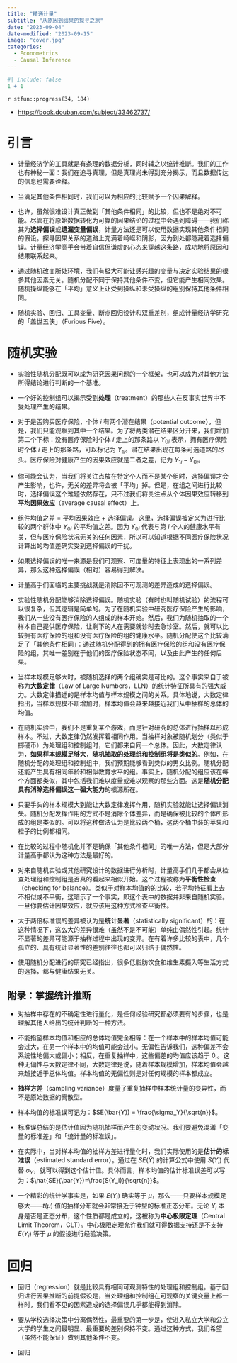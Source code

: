 ```yaml
---
title: "精通计量"
subtitle: "从原因到结果的探寻之旅"
date: "2023-09-04"
date-modified: "2023-09-15"
image: "cover.jpg"
categories: 
  - Econometrics
  - Causal Inference
---
```


```r
#| include: false
1 + 1
```

::: {.callout-note title='Progress'}
`r stfun::progress(34, 184)`
:::

::: {.callout-tip title="Learning Source"}
- <https://book.douban.com/subject/33462737/>
:::

# 引言 {-}

- 计量经济学的工具就是有条理的数据分析，同时辅之以统计推断。我们的工作也有神秘一面：我们在追寻真理，但是真理尚未得到充分揭示，而且数据传达的信息也需要诠释。

- 当满足其他条件相同时，我们可以为相应的比较赋予一个因果解释。

- 也许，虽然很难设计真正做到「其他条件相同」的比较，但也不是绝对不可能。尽管在将原始数据转化为可靠的因果结论的过程中会遇到障碍——我们称其为**选择偏误**或**遗漏变量偏误**，计量方法还是可以使用数据实现其他条件相同的假设。探寻因果关系的道路上充满着崎岖和阴影，因为到处都隐藏着选择偏误。计量经济学高手会带着自信但谦虚的心态来穿越这条路，成功地将原因和结果联系起来。

- 通过随机改变所处环境，我们有极大可能让感兴趣的变量与决定实验结果的很多其他因素无关。随机分配不同于保持其他条件不变，但它能产生相同效果。随机操纵能够在「平均」意义上让受到操纵和未受操纵的组别保持其他条件相同。

- 随机实验、回归、工具变量、断点回归设计和双重差别，组成计量经济学研究的「盖世五侠」（Furious Five）。

# 随机实验

- 实验性随机分配既可以成为研究因果问题的一个框架，也可以成为对其他方法所得结论进行判断的一个基准。

- 一个好的控制组可以揭示受到**处理**（treatment）的那些人在反事实世界中不受处理产生的结果。

- 对于是否购买医疗保险，个体 $i$ 有两个潜在结果（potential outcome），但是，我们只能观察到其中一个结果。为了将两类潜在结果区分开来，我们增加第二个下标：没有医疗保险时个体 $i$ 走上的那条路以 $Y_{0i}$ 表示，拥有医疗保险时个体 $i$ 走上的那条路，可以标记为 $Y_{1i}$。潜在结果出现在每条可选道路的尽头。医疗保险对健康产生的因果效应就是二者之差，记为 $Y_{1i}-Y_{0i}$。

- 你可能会认为，当我们将关注点放在特定个人而不是某个组时，选择偏误才会产生影响，也许，无关的差异将会被「平均」掉。但是，在组之间进行比较时，选择偏误这个难题依然存在，只不过我们将关注点从个体因果效应转移到**平均因果效应**（average causal effect）上。

- 组件均值之差 = 平均因果效应 + 选择偏误。这里，选择偏误被定义为进行比较的两个群体中 $Y_{0i}$ 的平均值之差。因为 $Y_{0i}$ 代表与第 $i$ 个人的健康水平有关，但与医疗保险状况无关的任何因素，所以可以知道根据不同医疗保险状况计算出的均值差确实受到选择偏误的干扰。

- 如果选择偏误的唯一来源是我们可观察、可度量的特征上表现出的一系列差异，那么这种选择偏误（相对）容易得到解决。

- 计量高手们面临的主要挑战就是消除因不可观测的差异造成的选择偏误。

- 实验性随机分配能够消除选择偏误。随机实验（有时也叫随机试验）的流程可以很复杂，但其逻辑是简单的。为了在随机实验中研究医疗保险产生的影响，我们从一些没有医疗保险的人组成的样本开始。然后，我们为随机抽取的一个样本自己提供医疗保险，让剩下的人在需要就诊时去急诊室。然后，就可以比较拥有医疗保险的组和没有医疗保险的组的健康水平。随机分配使这个比较满足了「其他条件相同」：通过随机分配得到的拥有医疗保险的组和没有医疗保险的组，其唯一差别在于他们的医疗保险状态不同，以及由此产生的任何后果。

- 当样本规模足够大时，被随机选择的两个组确实是可比的。这个事实来自于被称为**大数定律**（Law of Large Numbers，LLN）的统计特征所具有的强大威力。大数定律描述的是样本均值与样本规模之间的关系。具体地说，大数定律指出，当样本规模不断增加时，样本均值会越来越接近我们从中抽样的总体的均值。

- 在随机实验中，我们不是重复某个游戏，而是针对研究的总体进行抽样以形成样本。不过，大数定律仍然发挥着相同作用。当抽样对象被随机划分（类似于掷硬币）为处理组和控制组时，它们都来自同一个总体。因此，大数定律认为，**如果样本规模足够大，随机抽取的处理组和控制组将是类似的**。例如，在随机分配的处理组和控制组中，我们预期能够看到类似的男女比例。随机分配还能产生具有相同年龄和相似教育水平的组。事实上，随机分配的组应该在每个方面都类似，其中包括我们难以度量或难以观察的那些方面。这是**随机分配具有消除选择偏误这一强大能力**的根源所在。

- 只要手头的样本规模大到能让大数定律发挥作用，随机实验就能让选择偏误消失。随机分配发挥作用的方式不是消除个体差异，而是确保被比较的个体所形成的组是类似的。可以将这种做法认为是比较两个桶，这两个桶中装的苹果和橙子的比例都相同。

- 在比较的过程中随机化并不是确保「其他条件相同」的唯一方法，但是大部分计量高手都认为这种方法是最好的。

- 对来自随机实验或其他研究设计的数据进行分析时，计量高手们几乎都会从检查处理组和控制组是否真的看起来相似开始。这个过程被称为**平衡性检查**（checking for balance）。类似于对样本均值的的比较，若平均特征看上去不相似或不平衡，这暗示了一个事实，即这个表中的数据并非来自随机实验。一旦你要估计因果效应，就应该用这种方式检查平衡性。

- 大于两倍标准误的差异被认为是**统计显著**（statistically significant）的：在这种情况下，这么大的差异很难（虽然不是不可能）单纯由偶然性引起。统计不显著的差异可能源于抽样过程中出现的变异。在有着许多比较的表中，几个孤立的、具有统计显著性的差别往往也都可以归结于偶然性。

- 使用随机分配进行的研究已经指出，很多低脂肪饮食和维生素摄入等生活方式的选择，都与健康结果无关。

## 附录：掌握统计推断

- 对抽样中存在的不确定性进行量化，是任何经验研究都必须要有的步骤，也是理解其他人给出的统计判断的一种方法。

- 不能指望样本均值和相应的总体均值完全相等：在一个样本中的样本均值可能会过大，在另一个样本中的均值可能会过小。无偏性告诉我们，这种偏差不会系统性地偏大或偏小；相反，在重复抽样中，这些偏差的均值应该趋于 0,。这种无偏性与大数定律不同，大数定律是说，随着样本规模增加，样本均值会越来越接近于总体均值。样本均值的无偏性则是对任何规模的样本都成立。

- **抽样方差**（sampling variance）度量了重复抽样中样本统计量的变异性，而不是原始数据的离散型。

- 样本均值的标准误可记为：$SE(\bar{Y}) = \frac{\sigma_Y}{\sqrt{n}}$。

- 标准误总结的是估计值因为随机抽样而产生的变动状况。我们要避免混淆「变量的标准差」和「统计量的标准误」。

- 在实际中，当对样本均值的抽样方差进行量化时，我们实际使用的是**估计的标准误**（estimated standard error）。通过在 $SE(\bar{Y})$ 的计算公式中使用 $S(Y_i)$ 代替 $\sigma_Y$，就可以得到这个估计值。具体而言，样本均值的估计标准误差可以写为：$\hat{SE}(\bar{Y})=\frac{S(Y_i)}{\sqrt{n}}$。

- 一个精彩的统计学事实是，如果 $E(Y_i)$ 确实等于 $\mu$，那么——只要样本规模足够大——$t(\mu)$ 值的抽样分布就会非常接近于钟型的标准正态分布。无论 $Y_i$ 本身是否是正态分布，这个性质都是成立的，这被称为**中心极限定理**（Central Limit Theorem，CLT）。中心极限定理允许我们就可得数据支持还是不支持 $E(Y_i)$ 等于 $\mu$ 的假设进行经验决策。

# 回归

- 回归（regression）就是比较具有相同可观测特性的处理组和控制组。基于回归进行因果推断的前提假设是，当处理组和控制组在可观察的关键变量上都一样时，我们看不见的因素造成的选择偏误几乎都能得到消除。

- 要从学校选择决策中分离偶然性，最重要的第一步是，使进入私立大学和公立大学的学生之间最明显、最重要的差别保持不变。通过这种方式，我们希望（虽然不能保证）做到其他条件不变。


















::: {.callout-tip title="To be continued"}
- 回归
:::


